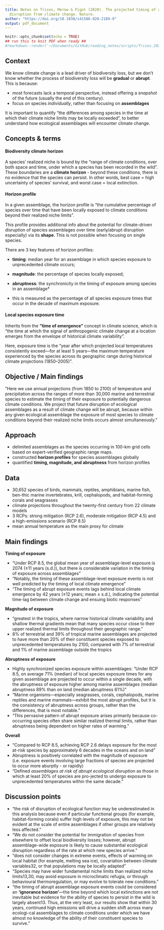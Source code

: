 ```yaml
---
title: Notes on Trisos, Merow & Pigot (2020). The projected timing of abrupt ecological
  disruption from climate change. Nature.
author: "https://doi.org/10.1038/s41586-020-2189-9"
output: pdf_document
---
```


```r
knitr::opts_chunk$set(echo = TRUE)
## run this to knit PDF when ready ##
#rmarkdown::render('~/Documents/GitHub/reading_notes/scripts/Trisos_2020_nature.Rmd', output_file = '~/Documents/GitHub/reading_notes/notes/Trisos_2020_nature.pdf')
```

## Context

We know climate change is a lead driver of biodiversity loss, but we don't know whether the process of biodiversity loss will be **gradual** or **abrupt**. This is because:

- most forecasts lack a temporal perspective, instead offering a *snapshot* of the future (usually the end of this century). 
- focus on species *individually*, rather than focusing on **assemblages**

It is important to quantify "the differences among species in the time at which their climate niche limits may be locally exceeded", to better understand how ecological assemblages will encounter climate change.

## Concepts & terms

#### Biodiversity climate horizon

A species' realized niche is bound by the "range of climate conditions, over both space and time, under which a species has been recorded in the wild". These boundaries are a **climate horizon** - beyond these conditions, there is no evidence that the species can persist. In other words, best case = high uncertainty of species' survival, and worst case = local extinction.

#### Horizon profile

In a given assemblage, the horizon profile is "the cumulative percentage of species over time that have been locally exposed to climate conditions beyond their realized niche limits".

This profile provides additional info about the potential for climate-driven disruption of species assemblages over time (early/abrupt disruption especially) via its **shape**. This is not possible when focusing on single species.

There are 3 key features of horizon profiles:

- **timing**: median year for an assemblage in which species exposure to unprecedented climate occurs;
- **magnitude**: the percentage of species locally exposed;
- **abruptness**: the synchronicity in the timing of exposure among species in an assemblage*

* this is measured as the percentage of all species exposure times that occur in the decade of maximum exposure.

#### Local species exposure time

Inherits from the **"time of emergence"** concept in climate science, which is "the time at which the signal of anthropogenic climate change at a location emerges from the envelope of historical climate variability".

Here, exposure time is the "year after which projected local temperatures consistently exceed—for at least 5 years—the maximum temperature experienced by the species across its geographic range during historical climate projections (1850–2005)".


## Objective / Main findings

"Here we use annual projections (from 1850 to 2100) of temperature and precipitation across the ranges of more than 30,000 marine and terrestrial species to estimate the timing of their exposure to potentially dangerous climate conditions. We project that future disruption of ecological assemblages as a result of climate change will be abrupt, because within any given ecological assemblage the exposure of most species to climate conditions beyond their realized niche limits occurs almost simultaneously."

## Approach

- delimited assemblages as the species occurring in 100-km grid cells based on expert-verified geographic range maps.
- constructed **horizon profiles** for species assemblages globally
- quantified **timing, magnitude, and abruptness** from horizon profiles

## Data

- 30,652 species of birds, mammals, reptiles, amphibians, marine fish, ben-thic marine invertebrates, krill, cephalopods, and habitat-forming corals and seagrasses 
- climate projections throughout the twenty-first century from 22 climate models
- 3 RCPs: strong mitigation (RCP 2.6), moderate mitigation (RCP 4.5) and a high-emissions scenario (RCP 8.5)
- mean annual temperature as the main proxy for climate

## Main findings

**Timing of exposure** 

- "Under RCP 8.5, the global mean year of assemblage-level exposure is 2074 (±11 years (s.d.)), but there is considerable variation in the timing of exposure across assemblages" 
- "Notably, the timing of these assemblage-level exposure events is not well predicted by the timing of local climate emergence" 
- "The timing of abrupt exposure events lags behind local climate emergence by 42 years (±12 years; mean ± s.d.), indicating the potential time-lag between climate change and ensuing biotic responses" 

**Magnitude of exposure** 

- "greatest in the tropics, where narrow historical climate variability and shallow thermal gradients mean that many species occur close to their upper realized thermal limits throughout their geographic range."  
- 8% of terrestrial and 39% of tropical marine assemblages are projected to have more than 20% of their constituent species exposed to unprecedented temperatures by 2100, compared with 7% of terrestrial and 1% of marine assemblage outside the tropics 

**Abruptness of exposure** 

- Highly synchronized species exposure within assemblages: "Under RCP 8.5, on average 71% (median) of local species exposure times for any given assemblage are projected to occur within a single decade, with the abruptness of exposure higher among marine assemblages (median abruptness 89% than on land (median abruptness 61%)" 
- "Marine organisms—especially seagrasses, corals, cephalopods, marine reptiles and marine mammals—exhibit the most abrupt profiles, but it is the consistency of abruptness across groups, rather than the differences, that is most notable." 
- "This pervasive pattern of abrupt exposure arises primarily because co-occurring species often share similar realized thermal limits, rather than abruptness being dependent on higher rates of warming." 

**Overall** 

- "Compared to RCP 8.5, achieving RCP 2.6 delays exposure for the most at-risk species by approximately 6 decades in the oceans and on land" 
- Abruptness is positively correlated with the magnitude of exposure (i.e. exposure events involving large fractions of species are projected to occur more aburptly - or rapidly) 
- "Defined *assemblages at risk of abrupt ecological disruption* as those in which at least 20% of species are pro-jected to undergo exposure to unprecedented temperatures within the same decade." 

## Discussion points

- "the risk of disruption of ecological function may be underestimated in this analysis because even if particular functional groups (for example, habitat-forming corals) suffer high levels of exposure, this may not be evident at the scale of entire assemblages if other groups are relatively less affected."
- "We do not consider the potential for immigration of species from elsewhere to offset local biodiversity losses; however, abrupt assemblage-wide exposure is likely to cause substantial ecological disruption regardless of the rate at which new species arrive."
- "does not consider changes in extreme events, effects of warming on local habitat (for example, melting sea ice), covariation between climate variables32, or that populations may be locally adapted"
- "Species may have wider fundamental niche limits than realized niche limits13,30, may avoid exposure in microclimatic refugia, or through behavioural thermoregulation, or may evolve to tolerate new conditions." 
- "the timing of abrupt assemblage exposure events could be considered an **‘ignorance horizon’**—the time beyond which local extinctions are not inevitable but evidence for the ability of species to persist in the wild is largely absent13. Thus, at the very least, our results show that within 30 years, continued high emissions will drive a sudden shift across many ecologi-cal assemblages to climate conditions under which we have almost no knowledge of the ability of their constituent species to survive."